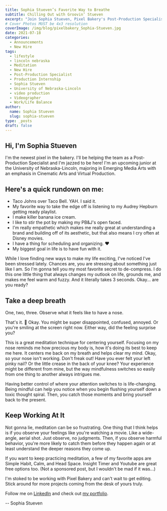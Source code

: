 ```yaml
---
title: Sophia Stueven’s Favorite Way to Breathe
subtitle: Chilling Out with Groovin’ Stueven
excerpt: "Join Sophia Stueven, Pixel Bakery's Post-Production Specialist, in her quick mindfulness technique for de-compressing and staying present."
# Cover Photos MUST be 4x3 resolution
coverImage: /img/blog/pixelbakery_Sophia-Stueven.jpg
date: 2021-07-18
categories:
  - Announcements
  - New Hire
tags:
  - lifestyle
  - lincoln nebraska
  - Meditation
  - New Hire
  - Post-Production Specialist
  - Production Internship
  - Sophia Stueven
  - University of Nebraska-Lincoln
  - video production
  - Videographer
  - Work/Life Balance
author:
  name: Sophia Stueven
  slug: sophia-stueven
type: _posts
draft: false
---
```


## Hi, I'm Sophia Stueven

I'm the newest pixel in the bakery. I'll be helping the team as a Post-Production Specialist and I'm jazzed to be here! I'm an upcoming junior at the University of Nebraska-Lincoln, majoring in Emerging Media Arts with an emphasis in Cinematic Arts and Virtual Production.

## Here's a quick rundown on me:

- Taco Johns over Taco Bell. YAH. I said it.
- My favorite way to take the edge off is listening to my Audrey Hepburn getting ready playlist.
- I make killer banana ice cream.
- I like to stir the pot by making my PB&J's open faced.
- I'm really empathetic which makes me really great at understanding a brand and building off of its aesthetic, but that also means I cry often at Disney movies.
- I have a thing for scheduling and organizing. ❤️
- My biggest goal in life is to have fun with it.

While I love finding new ways to make my life exciting, I've noticed I've been stressed lately. Chances are, you are stressing about something just like I am. So I'm gonna tell you my most favorite secret to de-compress. I do this one little thing that always changes my outlook on life, grounds me, and makes me feel warm and fuzzy. And it literally takes 3 seconds. Okay... are you ready?

## Take a deep breath

One, two, three. Observe what it feels like to have a nose.

That's it. 🙂 Okay. You might be super disappointed, confused, annoyed. Or you're smiling at the screen right now. Either way, did the feeling surprise you?

This is a great meditation technique for centering yourself. Focusing on my nose reminds me how precious my body is, how it's doing its best to keep me here. It centers me back on my breath and helps clear my mind. Okay, so your nose isn't working. Don't freak out! Have you ever felt your left pinky nail? Or the little crease in the back of your knee? Your experience might be different from mine, but the way mindfulness switches so easily from one thing to another always intrigues me.

Having better control of where your attention switches to is life-changing. Being mindful can help you notice when you begin flushing yourself down a toxic thought spiral. Then, you catch those moments and bring yourself back to the present.

## Keep Working At It

Not gonna lie, meditation can be so frustrating. One thing that I think helps is if you observe your feelings like you're watching a movie. Like a wide-angle, aerial shot. Just observe, no judgments. Then, if you observe harmful behavior, you're more likely to catch them before they happen again or at least understand the deeper reasons they come up.

If you want to keep practicing meditation, a few of my favorite apps are Simple Habit, Calm, and Head Space. Insight Timer and Youtube are great free options too. (Not a sponsored post, but I wouldn't be mad if it was...)

I'm stoked to be working with Pixel Bakery and can't wait to get editing. Stick around for more projects coming from the desk of yours truly.

Follow me on [LinkedIn](https://www.linkedin.com/in/sophia-stueven/) and check out [my portfolio](https://sophiastueven.myportfolio.com/reels).

-- Sophia Stueven
